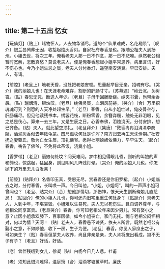 ```yaml
---
---
---
```

title: 第二十五出 忆女
---

【玩仙灯】〔贴上〕睹物怀人，人去物华销尽。道的个“仙果难成，名花易陨”。〔叹介〕恨兰昌殉葬无因，收拾起烛灰香烬。自家杜府春香是也。跟随公相夫人到扬州。小姐去世，将次三年。俺看老夫人那一日不作念，那一日不悲啼。纵然老公相暂时宽解，怎散真愁？莫说老夫人，便是俺春香想起小姐平常恩养，病里言词，好不伤心也。今乃小姐生忌之辰，老夫人分付香灯，遥望南安浇奠。早已安排。夫人，有请。

【前腔】〔老旦上〕地老天昏，没处把老娘安顿。思量起举目无亲，招魂有尽。〔哭介〕我的丽娘儿也！在天涯老命难存，割断的肝肠寸寸。〔苏幕遮〕“岭云沉，关树杳。〔贴〕春思无凭，断送人年少。〔老旦〕子母千回肠断绕。绣夹书囊，尚带余香袅。〔贴〕瑞烟清，银烛皎。〔老旦〕绣佛灵辰，血泪风前祷。〔哭介〕〔合〕万里招魂魂可到？则愿的人天净处超生早。”〔老旦〕春香，自从小姐亡过，俺皮骨空存，肝肠痛尽。但见他读残书本，绣罢花枝，断粉零香，余簪弃屐，触处无非泪眼，见之总是伤心。算来一去三年，又是生辰之日。心香奉佛，泪烛浇天。分付安排，想已齐备。〔贴〕夫人，就此望空顶礼。〔老旦拜介〕〔集唐〕“微香冉冉泪涓涓李商隐，酒滴灰香似去年陆龟蒙。四尺孤坟何处是许浑？南方归去再生天沈佺期。”杜安抚之妻甄氏，敬为亡女生辰，顶礼佛爷。愿得杜丽娘皈依佛力，早早生天。〔起介〕春香，祷告了佛爷，不免将此茶饭，浇奠小姐。

【香罗带】〔老旦〕丽娘何处坟？问天难问。梦中相见得眼儿昏，则听的叫娘的声和韵也，惊跳起，猛回身，则见阴风几阵残灯晕。〔哭介〕俺的丽娘人儿也，你怎抛下的万里无儿白发亲！

【前腔】〔贴拜介〕名香叩玉真，受恩无尽，赏春香还是你旧罗裙。〔起介〕小姐临去之时，分付春香，长叫唤一声。今日叫他，“小姐，小姐呵”，叫的一声声小姐可曾闻也？〔老旦、贴哭介〕〔合〕想他那情切，那伤神，恨天天生割断俺娘儿直恁忍！〔贴回介〕俺的小姐人儿也，你可还向旧宅里重生何处身？〔贴跪介〕禀老夫人，人到中年，不堪哀毁。小姐难以生易死，夫人无以死伤生。且自调养尊年，与老相公同享富贵。〔老旦哭介〕春香，你可知老相公年来因少男儿，常有娶小之意？止因小姐承欢膝下，百事因循。如今小姐丧亡，家门无托。俺与老相公闷怀相对，何以为情？天呵！〔贴〕老夫人，春香愚不谏贤，依夫人所言，既然老相公有娶小之意，不如顺他，收下一房，生子为便。〔老旦〕春香，你见人家庶出之子，可如亲生？〔贴〕春香但蒙夫人收养，尚且非亲是亲，夫人肯将庶出看成，岂不无子有子？〔老旦〕好话，好话。

〔老〕曾伴残蛾到女儿，徐凝〔贴〕白杨今日几人悲。杜甫

〔老〕须知此恨消难得，温庭筠〔合〕泪滴寒塘蕙草时。廉氏

